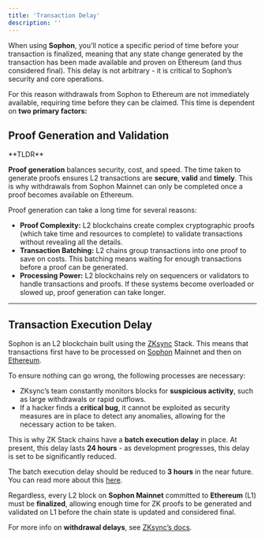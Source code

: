 ```yaml
---
title: 'Transaction Delay'
description: ''
---
```


When using **Sophon**, you'll notice a specific period of time before your transaction is finalized, meaning that any state change generated by the transaction has been made available and proven on Ethereum (and thus considered final). This delay is not arbitrary - it is critical to Sophon’s security and core operations.

For this reason withdrawals from Sophon to Ethereum are not immediately available, requiring time before they can be claimed. This time is dependent on **two primary factors:**

## Proof Generation and Validation

<Warning>
**TLDR**

**Proof generation** balances security, cost, and speed. The time taken to generate proofs ensures L2 transactions are **secure**, **valid** and **timely**. This is why withdrawals from Sophon Mainnet can only be completed once a proof becomes available on Ethereum.
</Warning>

Proof generation can take a long time for several reasons:

- **Proof Complexity:** L2 blockchains create complex cryptographic proofs (which take time and resources to complete) to validate transactions without revealing all the details.
- **Transaction Batching:** L2 chains group transactions into one proof to save on costs. This batching means waiting for enough transactions before a proof can be generated.
- **Processing Power:** L2 blockchains rely on sequencers or validators to handle transactions and proofs. If these systems become overloaded or slowed up, proof generation can take longer.

---

## Transaction Execution Delay

Sophon is an L2 blockchain built using the [ZKsync](https://zksync.io/) Stack. This means that transactions first have to be processed on [Sophon](https://sophon.xyz/) Mainnet and then on [Ethereum](https://ethereum.org/en/).

To ensure nothing can go wrong, the following processes are necessary:

- ZKsync’s team constantly monitors blocks for **suspicious activity**, such as large withdrawals or rapid outflows.
- If a hacker finds a **critical bug**, it cannot be exploited as security measures are in place to detect any anomalies, allowing for the necessary action to be taken.

This is why ZK Stack chains have a **batch execution delay** in place. At present, this delay lasts **24 hours** - as development progresses, this delay is set to be significantly reduced.

<Note>The batch execution delay should be reduced to **3 hours** in the near future. You can read more about this [here](https://forum.zknation.io/t/zip-2-reduce-the-execution-delay-from-21-hours-to-3-hours/305).</Note>

Regardless, every L2 block on **Sophon Mainnet** committed to **Ethereum** (L1) must be **finalized**, allowing enough time for ZK proofs to be generated and validated on L1 before the chain state is updated and considered final.

<Tip>For more info on **withdrawal delays**, see [ZKsync’s docs](https://docs.zksync.io/zksync-protocol/security/withdrawal-delay).</Tip>
